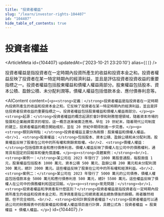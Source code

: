 ```yaml
---
title: "投資者權益"
slug: "/learn/investor-rights-104407"
id: "104407"
hide_table_of_contents: true
---
```



# 投資者權益

<ArticleMeta id={104407} updatedAt={'2023-10-21 23:20:10'} alias={`[]`} />
<div className='border-solid border-b border-t-0 my-4 border-[var(--ifm-color-gray-300)]' />

投資者權益是指投資者在一定時期內投資所產生的收益和投資本金之和。投資者權益反映了投資者在某一特定時期內的經濟利益，並且是評估投資者投資收益的重要指標之一。投資者權益包括股東權益和債權人權益兩部分。股東權益包括股本、資本公積、盈餘公積、未分配利潤等。債權人權益包括借款本金、應付債券利息等。

<AIContent content={`<p><strong>定義：</strong>投資者權益是指投資者在一定時期內投資所產生的收益和投資本金之和。它反映了投資者在某一特定時期內的經濟利益，並且是評估投資者投資收益的重要指標之一。投資者權益包括股東權益和債權人權益兩部分。</p><p><strong>起源：</strong>投資者權益的概念起源於會計學和財務管理領域，隨着資本市場的發展和企業融資需求的增加，這一概念逐漸被廣泛應用。早在 19 世紀末，隨着現代公司制度的建立，投資者權益的概念開始成形，並在 20 世紀中期得到進一步完善。</p><p><strong>類別與特點：</strong>投資者權益主要分為兩類：股東權益和債權人權益。<br/>1. <strong>股東權益：</strong>包括股本、資本公積、盈餘公積和未分配利潤。股東權益反映了股東在公司中的所有權和剩餘索取權。<br/>2. <strong>債權人權益：</strong>包括借款本金和應付債券利息。債權人權益反映了債權人在公司中的債務權利，通常具有固定的回報率和優先償還權。</p><p><strong>具體案例：</strong><br/>1. <strong>案例一：</strong>某公司在 2023 年發行了 1000 萬股普通股，每股面值 1 元，股東權益包括股本 1000 萬元、資本公積 500 萬元、盈餘公積 200 萬元和未分配利潤 300 萬元，總計 2000 萬元。這些權益反映了股東在公司中的所有權和經濟利益。<br/>2. <strong>案例二：</strong>某公司在 2023 年發行了 5000 萬元的公司債券，債權人權益包括借款本金 5000 萬元和應付債券利息 500 萬元，總計 5500 萬元。這些權益反映了債權人在公司中的債務權利和固定回報。</p><p><strong>常見問題：</strong><br/>1. <strong>投資者權益和淨資產有什麼區別？</strong>投資者權益是指投資者在一定時期內投資所產生的收益和投資本金之和，而淨資產是指公司總資產減去總負債後的餘額。兩者雖然相關，但不完全相同。<br/>2. <strong>如何計算投資者權益？</strong>投資者權益可以通過公司的財務報表中的股東權益和債權人權益項目進行計算，具體公式為：投資者權益 = 股東權益 + 債權人權益。</p>`} id={104407} />
